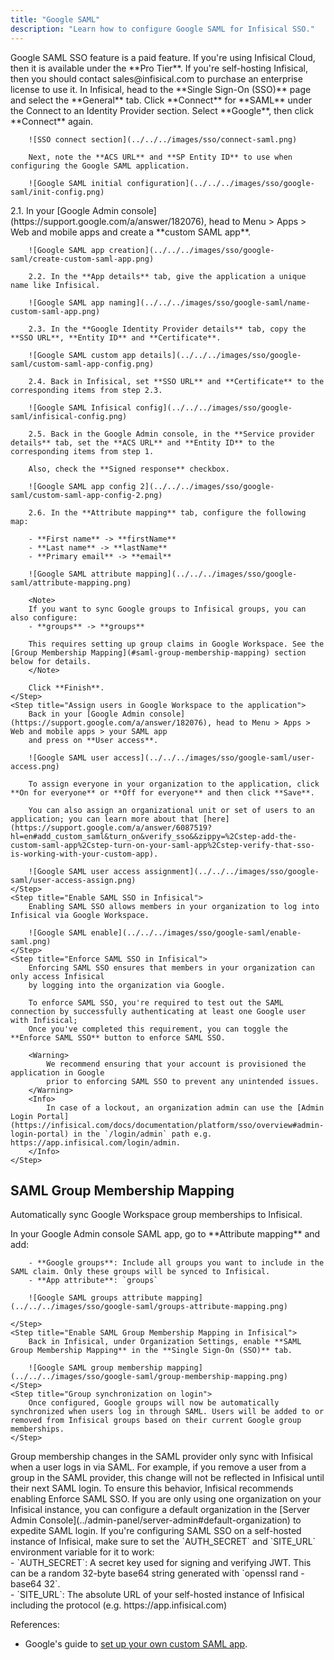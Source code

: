 ```yaml
---
title: "Google SAML"
description: "Learn how to configure Google SAML for Infisical SSO."
---
```


<Info>
  Google SAML SSO feature is a paid feature. If you're using Infisical Cloud,
  then it is available under the **Pro Tier**. If you're self-hosting Infisical,
  then you should contact sales@infisical.com to purchase an enterprise license
  to use it.
</Info>

<Steps>
   <Step title="Prepare the SAML SSO configuration in Infisical">
        In Infisical, head to the **Single Sign-On (SSO)** page and select the **General** tab. Click **Connect** for **SAML** under the Connect to an Identity Provider section. Select **Google**, then click **Connect** again.

        ![SSO connect section](../../../images/sso/connect-saml.png)

        Next, note the **ACS URL** and **SP Entity ID** to use when configuring the Google SAML application.

        ![Google SAML initial configuration](../../../images/sso/google-saml/init-config.png)

   </Step>
   <Step title="Create a SAML application in Google">
        2.1. In your [Google Admin console](https://support.google.com/a/answer/182076), head to Menu > Apps > Web and mobile apps and
        create a **custom SAML app**.

        ![Google SAML app creation](../../../images/sso/google-saml/create-custom-saml-app.png)

        2.2. In the **App details** tab, give the application a unique name like Infisical.

        ![Google SAML app naming](../../../images/sso/google-saml/name-custom-saml-app.png)

        2.3. In the **Google Identity Provider details** tab, copy the **SSO URL**, **Entity ID** and **Certificate**.

        ![Google SAML custom app details](../../../images/sso/google-saml/custom-saml-app-config.png)

        2.4. Back in Infisical, set **SSO URL** and **Certificate** to the corresponding items from step 2.3.

        ![Google SAML Infisical config](../../../images/sso/google-saml/infisical-config.png)

        2.5. Back in the Google Admin console, in the **Service provider details** tab, set the **ACS URL** and **Entity ID** to the corresponding items from step 1.

        Also, check the **Signed response** checkbox.

        ![Google SAML app config 2](../../../images/sso/google-saml/custom-saml-app-config-2.png)

        2.6. In the **Attribute mapping** tab, configure the following map:

        - **First name** -> **firstName**
        - **Last name** -> **lastName**
        - **Primary email** -> **email**

        ![Google SAML attribute mapping](../../../images/sso/google-saml/attribute-mapping.png)

        <Note>
        If you want to sync Google groups to Infisical groups, you can also configure:
        - **groups** -> **groups**

        This requires setting up group claims in Google Workspace. See the [Group Membership Mapping](#saml-group-membership-mapping) section below for details.
        </Note>

        Click **Finish**.
    </Step>
    <Step title="Assign users in Google Workspace to the application">
        Back in your [Google Admin console](https://support.google.com/a/answer/182076), head to Menu > Apps > Web and mobile apps > your SAML app
        and press on **User access**.

        ![Google SAML user access](../../../images/sso/google-saml/user-access.png)

        To assign everyone in your organization to the application, click **On for everyone** or **Off for everyone** and then click **Save**.

        You can also assign an organizational unit or set of users to an application; you can learn more about that [here](https://support.google.com/a/answer/6087519?hl=en#add_custom_saml&turn_on&verify_sso&&zippy=%2Cstep-add-the-custom-saml-app%2Cstep-turn-on-your-saml-app%2Cstep-verify-that-sso-is-working-with-your-custom-app).

        ![Google SAML user access assignment](../../../images/sso/google-saml/user-access-assign.png)
    </Step>
    <Step title="Enable SAML SSO in Infisical">
        Enabling SAML SSO allows members in your organization to log into Infisical via Google Workspace.

        ![Google SAML enable](../../../images/sso/google-saml/enable-saml.png)
    </Step>
    <Step title="Enforce SAML SSO in Infisical">
        Enforcing SAML SSO ensures that members in your organization can only access Infisical
        by logging into the organization via Google.

        To enforce SAML SSO, you're required to test out the SAML connection by successfully authenticating at least one Google user with Infisical;
        Once you've completed this requirement, you can toggle the **Enforce SAML SSO** button to enforce SAML SSO.

        <Warning>
            We recommend ensuring that your account is provisioned the application in Google
            prior to enforcing SAML SSO to prevent any unintended issues.
        </Warning>
        <Info>
            In case of a lockout, an organization admin can use the [Admin Login Portal](https://infisical.com/docs/documentation/platform/sso/overview#admin-login-portal) in the `/login/admin` path e.g. https://app.infisical.com/login/admin.
        </Info>
    </Step>

</Steps>

## SAML Group Membership Mapping

Automatically sync Google Workspace group memberships to Infisical.

<Steps>
    <Step title="Add groups attribute mapping in Google">
        In your Google Admin console SAML app, go to **Attribute mapping** and add:

        - **Google groups**: Include all groups you want to include in the SAML claim. Only these groups will be synced to Infisical.
        - **App attribute**: `groups`

        ![Google SAML groups attribute mapping](../../../images/sso/google-saml/groups-attribute-mapping.png)

    </Step>
    <Step title="Enable SAML Group Membership Mapping in Infisical">
        Back in Infisical, under Organization Settings, enable **SAML Group Membership Mapping** in the **Single Sign-On (SSO)** tab.

        ![Google SAML group membership mapping](../../../images/sso/google-saml/group-membership-mapping.png)
    </Step>
    <Step title="Group synchronization on login">
        Once configured, Google groups will now be automatically synchronized when users log in through SAML. Users will be added to or removed from Infisical groups based on their current Google group memberships.
    </Step>
</Steps>

<Warning>
Group membership changes in the SAML provider only sync with Infisical when a user logs in via SAML. For example, if you remove a user from a group in the SAML provider, this change will not be reflected in Infisical until their next SAML login. To ensure this behavior, Infisical recommends enabling Enforce SAML SSO.
</Warning>

<Tip>
    If you are only using one organization on your Infisical instance, you can configure a default organization in the [Server Admin Console](../admin-panel/server-admin#default-organization) to expedite SAML login.
</Tip>

<Note>
    If you're configuring SAML SSO on a self-hosted instance of Infisical, make
    sure to set the `AUTH_SECRET` and `SITE_URL` environment variable for it to
    work:
    <div class="height:1px;"/>
    - `AUTH_SECRET`: A secret key used for signing and verifying JWT. This
    can be a random 32-byte base64 string generated with `openssl rand -base64
    32`.
    <div class="height:1px;"/>
    - `SITE_URL`: The absolute URL of your self-hosted instance of Infisical including the protocol (e.g. https://app.infisical.com)
</Note>

References:

- Google's guide to [set up your own custom SAML app](https://support.google.com/a/answer/6087519?hl=en#add_custom_saml&turn_on&verify_sso&&zippy=%2Cstep-add-the-custom-saml-app%2Cstep-turn-on-your-saml-app%2Cstep-verify-that-sso-is-working-with-your-custom-app).
